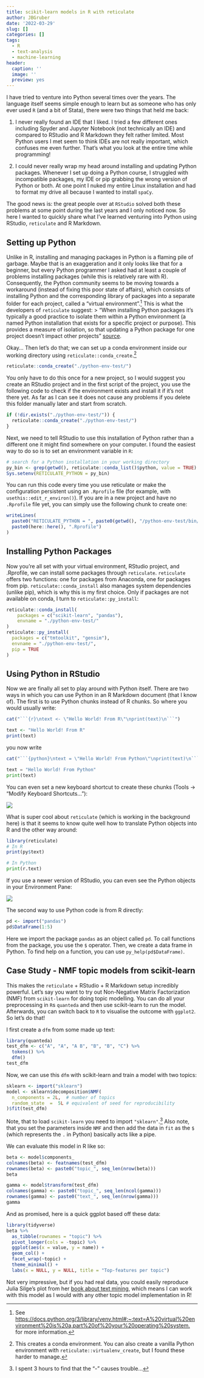 ```yaml
---
title: scikit-learn models in R with reticulate
author: JBGruber
date: '2022-03-29'
slug: []
categories: []
tags:
  - R
  - text-analysis
  - machine-learning
header:
  caption: ''
  image: ''
  preview: yes
---
```


I have tried to venture into Python several times over the years.
The language itself seems simple enough to learn but as someone who has only ever used `R` (and a bit of Stata), there were two things that held me back:

1. I never really found an IDE that I liked.
I tried a few different ones including Spyder and Jupyter Notebook (not technically an IDE) and compared to RStudio and R Markdown they felt rather limited.
Most Python users I met seem to think IDEs are not really important, which confuses me even further.
That's what you look at the entire time while programming!
<!-- Did you try PyCharm? Anyhow, we are at the same page, if you're accustomed to RStudio it feels like diving into some 80s madness of programming using Python - and the support from the community is not as big as for R, I feel. -->

2. I could never really wrap my head around installing and updating Python packages.
Whenever I set up doing a Python course, I struggled with incompatible packages, my IDE or pip grabbing the wrong version of Python or both.
At one point I nuked my entire Linux installation and had to format my drive all because I wanted to install `spaCy`.

The good news is: the great people over at  `RStudio` solved both these problems at some point during the last years and I only noticed now. 
So here I wanted to quickly share what I've learned venturing into Python using RStudio, `reticulate` and R Markdown.

## Setting up Python

Unlike in R, installing and managing packages in Python is a flaming pile of garbage.
Maybe that is an exaggeration and it only looks like that for a beginner, but every Python programmer I asked had at least a couple of problems installing packages (while this is relatively rare with R).
Consequently, the Python community seems to be moving towards a workaround (instead of fixing this poor state of affairs), which consists of installing Python and the corresponding library of packages into a separate folder for each project, called a "virtual environment".^[See <https://docs.python.org/3/library/venv.html#:~:text=A%20virtual%20environment%20is%20a,part%20of%20your%20operating%20system.> for more information.]
This is what the developers of `reticulate` suggest:
> "When installing Python packages it’s typically a good practice to isolate them within a Python environment (a named Python installation that exists for a specific project or purpose). This provides a measure of isolation, so that updating a Python package for one project doesn’t impact other projects" [source](https://rstudio.github.io/reticulate/articles/python_packages.html).

Okay...
Then let's do that; we can set up a conda environment inside our working directory using `reticulate::conda_create`.^[
This creates a conda environment. You can also create a vanilla Python environment with `reticulate::virtualenv_create`, but I found these harder to manage.
] 

```r
reticulate::conda_create("./python-env-test/")
```

You only have to do this once for a new project, so I would suggest you create an RStudio project and in the first script of the project, you use the following code to check if the environment exists and install it if it's not there yet.
As far as I can see it does not cause any problems if you delete this folder manually later and start from scratch.

```r
if (!dir.exists("./python-env-test/")) {
  reticulate::conda_create("./python-env-test/")
}
```

Next, we need to tell RStudio to use this installation of Python rather than a different one it might find somewhere on your computer.
I found the easiest way to do so is to set an environment variable in `R`:

```r
# search for a Python installation in your working directory
py_bin <- grep(getwd(), reticulate::conda_list()$python, value = TRUE)
Sys.setenv(RETICULATE_PYTHON = py_bin)
```

You can run this code every time you use reticulate or make the configuration persistent using an `.Rprofile` file (for example, with `usethis::edit_r_environ()`).
If you are in a new project and have no `.Rprofile` file yet, you can simply use the following chunk to create one:

```r
writeLines(
  paste0("RETICULATE_PYTHON = ", paste0(getwd(), "/python-env-test/bin/python")), 
  paste0(here::here(), ".Rprofile")
)
```


## Installing Python Packages

Now you're all set with your virtual environment, RStudio project, and .Rprofile, we can install some packages through `reticulate`.
`reticulate` offers two functions: one for packages from Anaconda, one for packages from pip.
`reticulate::conda_install` also manages system dependencies (unlike pip), which is why this is my first choice.
Only if packages are not available on conda, I turn to `reticulate::py_install`:

```r
reticulate::conda_install(
    packages = c("scikit-learn", "pandas"),
    envname = "./python-env-test/"
)
reticulate::py_install(
  packages = c("tmtoolkit", "gensim"),
  envname = "./python-env-test/",
  pip = TRUE
)
```


## Using Python in RStudio

Now we are finally all set to play around with Python itself.
There are two ways in which you can use Python in an R Markdown document (that I know of).
The first is to use Python chunks instead of R chunks.
So where you would usually write:

```r
cat("```{r}\ntext <- \"Hello World! From R\"\nprint(text)\n```")
```

```r
text <- "Hello World! From R"
print(text)
```

you now write

```r
cat("```{python}\ntext = \"Hello World! From Python\"\nprint(text)\n```")
```

```python
text = "Hello World! From Python"
print(text)
```

You can even set a new keyboard shortcut to create these chunks (Tools -> "Modify Keyboard Shortcuts..."):

![](shortcut.png)

What is super cool about `reticulate` (which is working in the background here) is that it seems to know quite well how to translate Python objects into R and the other way around:

```r
library(reticulate)
# In R
print(py$text)
```

```python
# In Python
print(r.text)
```

If you use a newer version of RStudio, you can even see the Python objects in your Environment Pane:

![](rstudio.png)

The second way to use Python code is from R directly:

```r
pd <- import("pandas")
pd$DataFrame(1:5)
```

Here we import the package `pandas` as an object called `pd`. 
To call functions from the package, you use the `$` operator. 
Then, we create a data frame in Python. 
To find help on a function, you can use `py_help(pd$DataFrame)`.

## Case Study - NMF topic models from scikit-learn

This makes the `reticulate` + RStudio + R Markdown setup incredibly powerful.
Let's say you want to try out Non-Negative Matrix Factorization (NMF) from `scikit-learn` for doing topic modelling.
You can do all your preprocessing in `R`s `quanteda` and then use scikit-learn to run the model.
Afterwards, you can switch back to `R` to visualise the outcome with `ggplot2`.
So let's do that!

I first create a `dfm` from some made up text:

```r
library(quanteda)
test_dfm <- c("A", "A", "A B", "B", "B", "C") %>% 
  tokens() %>% 
  dfm()
test_dfm
```

Now, we can use this `dfm` with scikit-learn and train a model with two topics:

```r
sklearn <- import("sklearn")
model <- sklearn$decomposition$NMF(
  n_components = 2L,  # number of topics
  random_state  =  5L # equivalent of seed for reproducibility
)$fit(test_dfm)
```

Note, that to load `scikit-learn` you need to import `"sklearn"`.^[I spent 3 hours to find that the "-" causes trouble...] 
Also note, that you set the parameters inside `NMF` and then add the data in `fit` as the `$` (which represents the `.` in Python) basically acts like a pipe.

We can evaluate this model in R like so:

```r
beta <- model$components_
colnames(beta) <- featnames(test_dfm)
rownames(beta) <- paste0("topic_", seq_len(nrow(beta)))
beta
```

```r
gamma <- model$transform(test_dfm)
colnames(gamma) <- paste0("topic_", seq_len(ncol(gamma)))
rownames(gamma) <- paste0("text_", seq_len(nrow(gamma)))
gamma
```

And as promised, here is a quick ggplot based off these data:

```r
library(tidyverse)
beta %>% 
  as_tibble(rownames = "topic") %>% 
  pivot_longer(cols = -topic) %>% 
  ggplot(aes(x = value, y = name)) +
  geom_col() +
  facet_wrap(~topic) +
  theme_minimal() +
  labs(x = NULL, y = NULL, title = "Top-features per topic")
```

Not very impressive, but if you had real data, you could easily reproduce Julia Silge's plot from her [book about text mining](https://www.tidytextmining.com/topicmodeling.html#word-topic-probabilities), which means I can work with this model as I would with any other topic model implementation in R!

